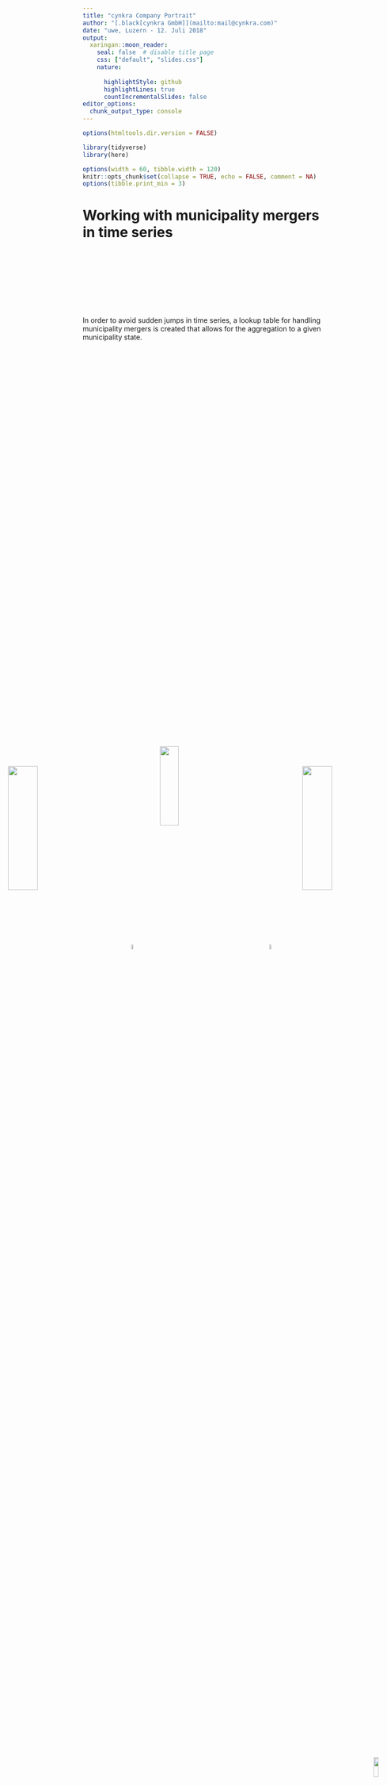 ```yaml
---
title: "cynkra Company Portrait"
author: "[.black[cynkra GmbH]](mailto:mail@cynkra.com)"
date: "uwe, Luzern - 12. Juli 2018"
output:
  xaringan::moon_reader:
    seal: false  # disable title page
    css: ["default", "slides.css"]
    nature:
      
      highlightStyle: github
      highlightLines: true
      countIncrementalSlides: false
editor_options:
  chunk_output_type: console
---
```


```r
options(htmltools.dir.version = FALSE)

library(tidyverse)
library(here)

options(width = 60, tibble.width = 120)
knitr::opts_chunk$set(collapse = TRUE, echo = FALSE, comment = NA)
options(tibble.print_min = 3)
```

# Working with municipality mergers in time series

<img src="data/nicht-fusioniert.png" width="25%" style="position:absolute;left:8%;top:40%;">

<img src="data/plus.png" width="5%" style="position:absolute;left:34%;top:49%;">

<img src="data/tabelle.png" width="20%" style="position:absolute;left:40%;top:39%;">

<img src="data/arrow4.png" width="5%" style="position:absolute;left:63%;top:49%;">

<img src="data/fusioniert.png" width="25%" style="position:absolute;left:70%;top:40%;">

<br/>
<br/>
<br/>
<br/>
<br/>
<br/>
<br/>

In order to avoid sudden jumps in time series, a lookup table for handling municipality mergers is created that allows for the aggregation to a given municipality state.

<img src="logo-transparent(2).png" width="10%" style="position:absolute;left:85%;top:90%;">
